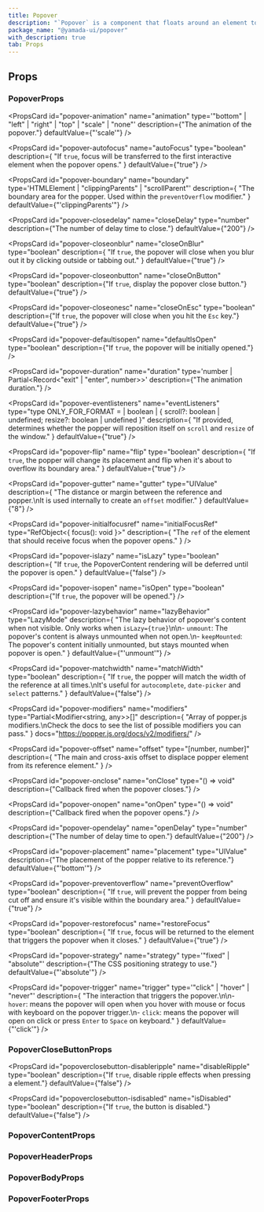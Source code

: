 ```yaml
---
title: Popover
description: "`Popover` is a component that floats around an element to display information."
package_name: "@yamada-ui/popover"
with_description: true
tab: Props
---
```


## Props

### PopoverProps

<PropsCard
  id="popover-animation"
  name="animation"
  type='"bottom" | "left" | "right" | "top" | "scale" | "none"'
  description={"The animation of the popover."}
  defaultValue={"'scale'"}
/>

<PropsCard
  id="popover-autofocus"
  name="autoFocus"
  type="boolean"
  description={
    "If `true`, focus will be transferred to the first interactive element when the popover opens."
  }
  defaultValue={"true"}
/>

<PropsCard
  id="popover-boundary"
  name="boundary"
  type='HTMLElement | "clippingParents" | "scrollParent"'
  description={
    "The boundary area for the popper. Used within the `preventOverflow` modifier."
  }
  defaultValue={"'clippingParents'"}
/>

<PropsCard
  id="popover-closedelay"
  name="closeDelay"
  type="number"
  description={"The number of delay time to close."}
  defaultValue={"200"}
/>

<PropsCard
  id="popover-closeonblur"
  name="closeOnBlur"
  type="boolean"
  description={
    "If `true`, the popover will close when you blur out it by clicking outside or tabbing out."
  }
  defaultValue={"true"}
/>

<PropsCard
  id="popover-closeonbutton"
  name="closeOnButton"
  type="boolean"
  description={"If `true`, display the popover close button."}
  defaultValue={"true"}
/>

<PropsCard
  id="popover-closeonesc"
  name="closeOnEsc"
  type="boolean"
  description={"If `true`, the popover will close when you hit the `Esc` key."}
  defaultValue={"true"}
/>

<PropsCard
  id="popover-defaultisopen"
  name="defaultIsOpen"
  type="boolean"
  description={"If `true`, the popover will be initially opened."}
/>

<PropsCard
  id="popover-duration"
  name="duration"
  type='number | Partial<Record<"exit" | "enter", number>>'
  description={"The animation duration."}
/>

<PropsCard
  id="popover-eventlisteners"
  name="eventListeners"
  type="type ONLY_FOR_FORMAT =
  | boolean
  | { scroll?: boolean | undefined; resize?: boolean | undefined }"
  description={
    "If provided, determines whether the popper will reposition itself on `scroll`  and `resize` of the window."
  }
  defaultValue={"true"}
/>

<PropsCard
  id="popover-flip"
  name="flip"
  type="boolean"
  description={
    "If `true`, the popper will change its placement and flip when it's about to overflow its boundary area."
  }
  defaultValue={"true"}
/>

<PropsCard
  id="popover-gutter"
  name="gutter"
  type="UIValue<number>"
  description={
    "The distance or margin between the reference and popper.\nIt is used internally to create an `offset` modifier."
  }
  defaultValue={"8"}
/>

<PropsCard
  id="popover-initialfocusref"
  name="initialFocusRef"
  type="RefObject<{ focus(): void }>"
  description={
    "The `ref` of the element that should receive focus when the popover opens."
  }
/>

<PropsCard
  id="popover-islazy"
  name="isLazy"
  type="boolean"
  description={
    "If `true`, the PopoverContent rendering will be deferred until the popover is open."
  }
  defaultValue={"false"}
/>

<PropsCard
  id="popover-isopen"
  name="isOpen"
  type="boolean"
  description={"If `true`, the popover will be opened."}
/>

<PropsCard
  id="popover-lazybehavior"
  name="lazyBehavior"
  type="LazyMode"
  description={
    "The lazy behavior of popover's content when not visible. Only works when `isLazy={true}`\n\n- `unmount`: The popover's content is always unmounted when not open.\n- `keepMounted`: The popover's content initially unmounted, but stays mounted when popover is open."
  }
  defaultValue={"'unmount'"}
/>

<PropsCard
  id="popover-matchwidth"
  name="matchWidth"
  type="boolean"
  description={
    "If `true`, the popper will match the width of the reference at all times.\nIt's useful for `autocomplete`, `date-picker` and `select` patterns."
  }
  defaultValue={"false"}
/>

<PropsCard
  id="popover-modifiers"
  name="modifiers"
  type="Partial<Modifier<string, any>>[]"
  description={
    "Array of popper.js modifiers.\nCheck the docs to see the list of possible modifiers you can pass."
  }
  docs="https://popper.js.org/docs/v2/modifiers/"
/>

<PropsCard
  id="popover-offset"
  name="offset"
  type="[number, number]"
  description={
    "The main and cross-axis offset to displace popper element from its reference element."
  }
/>

<PropsCard
  id="popover-onclose"
  name="onClose"
  type="() => void"
  description={"Callback fired when the popover closes."}
/>

<PropsCard
  id="popover-onopen"
  name="onOpen"
  type="() => void"
  description={"Callback fired when the popover opens."}
/>

<PropsCard
  id="popover-opendelay"
  name="openDelay"
  type="number"
  description={"The number of delay time to open."}
  defaultValue={"200"}
/>

<PropsCard
  id="popover-placement"
  name="placement"
  type="UIValue<Placement>"
  description={"The placement of the popper relative to its reference."}
  defaultValue={"'bottom'"}
/>

<PropsCard
  id="popover-preventoverflow"
  name="preventOverflow"
  type="boolean"
  description={
    "If `true`, will prevent the popper from being cut off and ensure it's visible within the boundary area."
  }
  defaultValue={"true"}
/>

<PropsCard
  id="popover-restorefocus"
  name="restoreFocus"
  type="boolean"
  description={
    "If `true`, focus will be returned to the element that triggers the popover when it closes."
  }
  defaultValue={"true"}
/>

<PropsCard
  id="popover-strategy"
  name="strategy"
  type='"fixed" | "absolute"'
  description={"The CSS positioning strategy to use."}
  defaultValue={"'absolute'"}
/>

<PropsCard
  id="popover-trigger"
  name="trigger"
  type='"click" | "hover" | "never"'
  description={
    "The interaction that triggers the popover.\n\n- `hover`: means the popover will open when you hover with mouse or focus with keyboard on the popover trigger.\n- `click`: means the popover will open on click or press `Enter` to `Space` on keyboard."
  }
  defaultValue={"'click'"}
/>

### PopoverCloseButtonProps

<PropsCard
  id="popoverclosebutton-disableripple"
  name="disableRipple"
  type="boolean"
  description={"If `true`, disable ripple effects when pressing a element."}
  defaultValue={"false"}
/>

<PropsCard
  id="popoverclosebutton-isdisabled"
  name="isDisabled"
  type="boolean"
  description={"If `true`, the button is disabled."}
  defaultValue={"false"}
/>

### PopoverContentProps

<PropsCard id="popovercontent-about" name="about" type="string" />

<PropsCard id="popovercontent-accesskey" name="accessKey" type="string" />

<PropsCard
  id="popovercontent-aria-activedescendant"
  name="aria-activedescendant"
  type="string"
/>

<PropsCard
  id="popovercontent-aria-atomic"
  name="aria-atomic"
  type="Booleanish"
/>

<PropsCard
  id="popovercontent-aria-autocomplete"
  name="aria-autocomplete"
  type='"list" | "none" | "inline" | "both"'
/>

<PropsCard
  id="popovercontent-aria-braillelabel"
  name="aria-braillelabel"
  type="string"
/>

<PropsCard
  id="popovercontent-aria-brailleroledescription"
  name="aria-brailleroledescription"
  type="string"
/>

<PropsCard id="popovercontent-aria-busy" name="aria-busy" type="Booleanish" />

<PropsCard
  id="popovercontent-aria-checked"
  name="aria-checked"
  type='boolean | "true" | "false" | "mixed"'
/>

<PropsCard
  id="popovercontent-aria-colcount"
  name="aria-colcount"
  type="number"
/>

<PropsCard
  id="popovercontent-aria-colindex"
  name="aria-colindex"
  type="number"
/>

<PropsCard
  id="popovercontent-aria-colindextext"
  name="aria-colindextext"
  type="string"
/>

<PropsCard id="popovercontent-aria-colspan" name="aria-colspan" type="number" />

<PropsCard
  id="popovercontent-aria-controls"
  name="aria-controls"
  type="string"
/>

<PropsCard
  id="popovercontent-aria-current"
  name="aria-current"
  type='type ONLY_FOR_FORMAT =
  | boolean
  | "time"
  | "page"
  | "true"
  | "false"
  | "step"
  | "location"
  | "date"'
/>

<PropsCard
  id="popovercontent-aria-describedby"
  name="aria-describedby"
  type="string"
/>

<PropsCard
  id="popovercontent-aria-description"
  name="aria-description"
  type="string"
/>

<PropsCard id="popovercontent-aria-details" name="aria-details" type="string" />

<PropsCard
  id="popovercontent-aria-disabled"
  name="aria-disabled"
  type="Booleanish"
/>

<PropsCard
  id="popovercontent-aria-dropeffect"
  name="aria-dropeffect"
  type='"link" | "none" | "copy" | "execute" | "move" | "popup"'
/>

<PropsCard
  id="popovercontent-aria-errormessage"
  name="aria-errormessage"
  type="string"
/>

<PropsCard
  id="popovercontent-aria-expanded"
  name="aria-expanded"
  type="Booleanish"
/>

<PropsCard id="popovercontent-aria-flowto" name="aria-flowto" type="string" />

<PropsCard
  id="popovercontent-aria-grabbed"
  name="aria-grabbed"
  type="Booleanish"
/>

<PropsCard
  id="popovercontent-aria-haspopup"
  name="aria-haspopup"
  type='type ONLY_FOR_FORMAT =
  | boolean
  | "dialog"
  | "menu"
  | "grid"
  | "true"
  | "false"
  | "listbox"
  | "tree"'
/>

<PropsCard
  id="popovercontent-aria-hidden"
  name="aria-hidden"
  type="Booleanish"
/>

<PropsCard
  id="popovercontent-aria-invalid"
  name="aria-invalid"
  type='boolean | "true" | "false" | "grammar" | "spelling"'
/>

<PropsCard
  id="popovercontent-aria-keyshortcuts"
  name="aria-keyshortcuts"
  type="string"
/>

<PropsCard id="popovercontent-aria-label" name="aria-label" type="string" />

<PropsCard
  id="popovercontent-aria-labelledby"
  name="aria-labelledby"
  type="string"
/>

<PropsCard id="popovercontent-aria-level" name="aria-level" type="number" />

<PropsCard
  id="popovercontent-aria-live"
  name="aria-live"
  type='"off" | "assertive" | "polite"'
/>

<PropsCard id="popovercontent-aria-modal" name="aria-modal" type="Booleanish" />

<PropsCard
  id="popovercontent-aria-multiline"
  name="aria-multiline"
  type="Booleanish"
/>

<PropsCard
  id="popovercontent-aria-multiselectable"
  name="aria-multiselectable"
  type="Booleanish"
/>

<PropsCard
  id="popovercontent-aria-orientation"
  name="aria-orientation"
  type='"horizontal" | "vertical"'
/>

<PropsCard id="popovercontent-aria-owns" name="aria-owns" type="string" />

<PropsCard
  id="popovercontent-aria-placeholder"
  name="aria-placeholder"
  type="string"
/>

<PropsCard
  id="popovercontent-aria-posinset"
  name="aria-posinset"
  type="number"
/>

<PropsCard
  id="popovercontent-aria-pressed"
  name="aria-pressed"
  type='boolean | "true" | "false" | "mixed"'
/>

<PropsCard
  id="popovercontent-aria-readonly"
  name="aria-readonly"
  type="Booleanish"
/>

<PropsCard
  id="popovercontent-aria-relevant"
  name="aria-relevant"
  type='type ONLY_FOR_FORMAT =
  | "text"
  | "all"
  | "additions"
  | "additions removals"
  | "additions text"
  | "removals"
  | "removals additions"
  | "removals text"
  | "text additions"
  | "text removals"'
/>

<PropsCard
  id="popovercontent-aria-required"
  name="aria-required"
  type="Booleanish"
/>

<PropsCard
  id="popovercontent-aria-roledescription"
  name="aria-roledescription"
  type="string"
/>

<PropsCard
  id="popovercontent-aria-rowcount"
  name="aria-rowcount"
  type="number"
/>

<PropsCard
  id="popovercontent-aria-rowindex"
  name="aria-rowindex"
  type="number"
/>

<PropsCard
  id="popovercontent-aria-rowindextext"
  name="aria-rowindextext"
  type="string"
/>

<PropsCard id="popovercontent-aria-rowspan" name="aria-rowspan" type="number" />

<PropsCard
  id="popovercontent-aria-selected"
  name="aria-selected"
  type="Booleanish"
/>

<PropsCard id="popovercontent-aria-setsize" name="aria-setsize" type="number" />

<PropsCard
  id="popovercontent-aria-sort"
  name="aria-sort"
  type='"none" | "ascending" | "descending" | "other"'
/>

<PropsCard
  id="popovercontent-aria-valuemax"
  name="aria-valuemax"
  type="number"
/>

<PropsCard
  id="popovercontent-aria-valuemin"
  name="aria-valuemin"
  type="number"
/>

<PropsCard
  id="popovercontent-aria-valuenow"
  name="aria-valuenow"
  type="number"
/>

<PropsCard
  id="popovercontent-aria-valuetext"
  name="aria-valuetext"
  type="string"
/>

<PropsCard
  id="popovercontent-autocapitalize"
  name="autoCapitalize"
  type="string"
/>

<PropsCard id="popovercontent-autocorrect" name="autoCorrect" type="string" />

<PropsCard id="popovercontent-autofocus" name="autoFocus" type="boolean" />

<PropsCard id="popovercontent-autosave" name="autoSave" type="string" />

<PropsCard id="popovercontent-classname" name="className" type="string" />

<PropsCard
  id="popovercontent-contenteditable"
  name="contentEditable"
  type='"inherit" | Booleanish | "plaintext-only"'
/>

<PropsCard id="popovercontent-contextmenu" name="contextMenu" type="string" />

<PropsCard
  id="popovercontent-dangerouslysetinnerhtml"
  name="dangerouslySetInnerHTML"
  type="{ __html: string | TrustedHTML }"
/>

<PropsCard id="popovercontent-datatype" name="datatype" type="string" />

<PropsCard
  id="popovercontent-defaultchecked"
  name="defaultChecked"
  type="boolean"
/>

<PropsCard
  id="popovercontent-defaultvalue"
  name="defaultValue"
  type="string | number | readonly string[]"
/>

<PropsCard id="popovercontent-dir" name="dir" type="string" />

<PropsCard id="popovercontent-draggable" name="draggable" type="Booleanish" />

<PropsCard id="popovercontent-hidden" name="hidden" type="boolean" />

<PropsCard id="popovercontent-id" name="id" type="string" />

<PropsCard id="popovercontent-inlist" name="inlist" type="any" />

<PropsCard
  id="popovercontent-inputmode"
  name="inputMode"
  type='type ONLY_FOR_FORMAT =
  | "search"
  | "text"
  | "none"
  | "tel"
  | "url"
  | "email"
  | "numeric"
  | "decimal"'
/>

<PropsCard id="popovercontent-is" name="is" type="string" />

<PropsCard id="popovercontent-itemid" name="itemID" type="string" />

<PropsCard id="popovercontent-itemprop" name="itemProp" type="string" />

<PropsCard id="popovercontent-itemref" name="itemRef" type="string" />

<PropsCard id="popovercontent-itemscope" name="itemScope" type="boolean" />

<PropsCard id="popovercontent-itemtype" name="itemType" type="string" />

<PropsCard id="popovercontent-lang" name="lang" type="string" />

<PropsCard id="popovercontent-nonce" name="nonce" type="string" />

<PropsCard
  id="popovercontent-onabort"
  name="onAbort"
  type="ReactEventHandler<HTMLElement>"
/>

<PropsCard
  id="popovercontent-onabortcapture"
  name="onAbortCapture"
  type="ReactEventHandler<HTMLElement>"
/>

<PropsCard
  id="popovercontent-onanimationend"
  name="onAnimationEnd"
  type="AnimationEventHandler<HTMLElement>"
/>

<PropsCard
  id="popovercontent-onanimationendcapture"
  name="onAnimationEndCapture"
  type="AnimationEventHandler<HTMLElement>"
/>

<PropsCard
  id="popovercontent-onanimationiteration"
  name="onAnimationIteration"
  type="AnimationEventHandler<HTMLElement>"
/>

<PropsCard
  id="popovercontent-onanimationiterationcapture"
  name="onAnimationIterationCapture"
  type="AnimationEventHandler<HTMLElement>"
/>

<PropsCard
  id="popovercontent-onanimationstartcapture"
  name="onAnimationStartCapture"
  type="AnimationEventHandler<HTMLElement>"
/>

<PropsCard
  id="popovercontent-onauxclick"
  name="onAuxClick"
  type="MouseEventHandler<HTMLElement>"
/>

<PropsCard
  id="popovercontent-onauxclickcapture"
  name="onAuxClickCapture"
  type="MouseEventHandler<HTMLElement>"
/>

<PropsCard
  id="popovercontent-onbeforeinput"
  name="onBeforeInput"
  type="FormEventHandler<HTMLElement>"
/>

<PropsCard
  id="popovercontent-onbeforeinputcapture"
  name="onBeforeInputCapture"
  type="FormEventHandler<HTMLElement>"
/>

<PropsCard
  id="popovercontent-onblur"
  name="onBlur"
  type="FocusEventHandler<HTMLElement>"
/>

<PropsCard
  id="popovercontent-onblurcapture"
  name="onBlurCapture"
  type="FocusEventHandler<HTMLElement>"
/>

<PropsCard
  id="popovercontent-oncanplay"
  name="onCanPlay"
  type="ReactEventHandler<HTMLElement>"
/>

<PropsCard
  id="popovercontent-oncanplaycapture"
  name="onCanPlayCapture"
  type="ReactEventHandler<HTMLElement>"
/>

<PropsCard
  id="popovercontent-oncanplaythrough"
  name="onCanPlayThrough"
  type="ReactEventHandler<HTMLElement>"
/>

<PropsCard
  id="popovercontent-oncanplaythroughcapture"
  name="onCanPlayThroughCapture"
  type="ReactEventHandler<HTMLElement>"
/>

<PropsCard
  id="popovercontent-onchange"
  name="onChange"
  type="FormEventHandler<HTMLElement>"
/>

<PropsCard
  id="popovercontent-onchangecapture"
  name="onChangeCapture"
  type="FormEventHandler<HTMLElement>"
/>

<PropsCard
  id="popovercontent-onclick"
  name="onClick"
  type="MouseEventHandler<HTMLElement>"
/>

<PropsCard
  id="popovercontent-onclickcapture"
  name="onClickCapture"
  type="MouseEventHandler<HTMLElement>"
/>

<PropsCard
  id="popovercontent-oncompositionend"
  name="onCompositionEnd"
  type="CompositionEventHandler<HTMLElement>"
/>

<PropsCard
  id="popovercontent-oncompositionendcapture"
  name="onCompositionEndCapture"
  type="CompositionEventHandler<HTMLElement>"
/>

<PropsCard
  id="popovercontent-oncompositionstart"
  name="onCompositionStart"
  type="CompositionEventHandler<HTMLElement>"
/>

<PropsCard
  id="popovercontent-oncompositionstartcapture"
  name="onCompositionStartCapture"
  type="CompositionEventHandler<HTMLElement>"
/>

<PropsCard
  id="popovercontent-oncompositionupdate"
  name="onCompositionUpdate"
  type="CompositionEventHandler<HTMLElement>"
/>

<PropsCard
  id="popovercontent-oncompositionupdatecapture"
  name="onCompositionUpdateCapture"
  type="CompositionEventHandler<HTMLElement>"
/>

<PropsCard
  id="popovercontent-oncontextmenu"
  name="onContextMenu"
  type="MouseEventHandler<HTMLElement>"
/>

<PropsCard
  id="popovercontent-oncontextmenucapture"
  name="onContextMenuCapture"
  type="MouseEventHandler<HTMLElement>"
/>

<PropsCard
  id="popovercontent-oncopy"
  name="onCopy"
  type="ClipboardEventHandler<HTMLElement>"
/>

<PropsCard
  id="popovercontent-oncopycapture"
  name="onCopyCapture"
  type="ClipboardEventHandler<HTMLElement>"
/>

<PropsCard
  id="popovercontent-oncut"
  name="onCut"
  type="ClipboardEventHandler<HTMLElement>"
/>

<PropsCard
  id="popovercontent-oncutcapture"
  name="onCutCapture"
  type="ClipboardEventHandler<HTMLElement>"
/>

<PropsCard
  id="popovercontent-ondoubleclick"
  name="onDoubleClick"
  type="MouseEventHandler<HTMLElement>"
/>

<PropsCard
  id="popovercontent-ondoubleclickcapture"
  name="onDoubleClickCapture"
  type="MouseEventHandler<HTMLElement>"
/>

<PropsCard
  id="popovercontent-ondragcapture"
  name="onDragCapture"
  type="DragEventHandler<HTMLElement>"
/>

<PropsCard
  id="popovercontent-ondragendcapture"
  name="onDragEndCapture"
  type="DragEventHandler<HTMLElement>"
/>

<PropsCard
  id="popovercontent-ondragenter"
  name="onDragEnter"
  type="DragEventHandler<HTMLElement>"
/>

<PropsCard
  id="popovercontent-ondragentercapture"
  name="onDragEnterCapture"
  type="DragEventHandler<HTMLElement>"
/>

<PropsCard
  id="popovercontent-ondragexit"
  name="onDragExit"
  type="DragEventHandler<HTMLElement>"
/>

<PropsCard
  id="popovercontent-ondragexitcapture"
  name="onDragExitCapture"
  type="DragEventHandler<HTMLElement>"
/>

<PropsCard
  id="popovercontent-ondragleave"
  name="onDragLeave"
  type="DragEventHandler<HTMLElement>"
/>

<PropsCard
  id="popovercontent-ondragleavecapture"
  name="onDragLeaveCapture"
  type="DragEventHandler<HTMLElement>"
/>

<PropsCard
  id="popovercontent-ondragover"
  name="onDragOver"
  type="DragEventHandler<HTMLElement>"
/>

<PropsCard
  id="popovercontent-ondragovercapture"
  name="onDragOverCapture"
  type="DragEventHandler<HTMLElement>"
/>

<PropsCard
  id="popovercontent-ondragstartcapture"
  name="onDragStartCapture"
  type="DragEventHandler<HTMLElement>"
/>

<PropsCard
  id="popovercontent-ondrop"
  name="onDrop"
  type="DragEventHandler<HTMLElement>"
/>

<PropsCard
  id="popovercontent-ondropcapture"
  name="onDropCapture"
  type="DragEventHandler<HTMLElement>"
/>

<PropsCard
  id="popovercontent-ondurationchange"
  name="onDurationChange"
  type="ReactEventHandler<HTMLElement>"
/>

<PropsCard
  id="popovercontent-ondurationchangecapture"
  name="onDurationChangeCapture"
  type="ReactEventHandler<HTMLElement>"
/>

<PropsCard
  id="popovercontent-onemptied"
  name="onEmptied"
  type="ReactEventHandler<HTMLElement>"
/>

<PropsCard
  id="popovercontent-onemptiedcapture"
  name="onEmptiedCapture"
  type="ReactEventHandler<HTMLElement>"
/>

<PropsCard
  id="popovercontent-onencrypted"
  name="onEncrypted"
  type="ReactEventHandler<HTMLElement>"
/>

<PropsCard
  id="popovercontent-onencryptedcapture"
  name="onEncryptedCapture"
  type="ReactEventHandler<HTMLElement>"
/>

<PropsCard
  id="popovercontent-onended"
  name="onEnded"
  type="ReactEventHandler<HTMLElement>"
/>

<PropsCard
  id="popovercontent-onendedcapture"
  name="onEndedCapture"
  type="ReactEventHandler<HTMLElement>"
/>

<PropsCard
  id="popovercontent-onerror"
  name="onError"
  type="ReactEventHandler<HTMLElement>"
/>

<PropsCard
  id="popovercontent-onerrorcapture"
  name="onErrorCapture"
  type="ReactEventHandler<HTMLElement>"
/>

<PropsCard
  id="popovercontent-onfocus"
  name="onFocus"
  type="FocusEventHandler<HTMLElement>"
/>

<PropsCard
  id="popovercontent-onfocuscapture"
  name="onFocusCapture"
  type="FocusEventHandler<HTMLElement>"
/>

<PropsCard
  id="popovercontent-ongotpointercapture"
  name="onGotPointerCapture"
  type="PointerEventHandler<HTMLElement>"
/>

<PropsCard
  id="popovercontent-ongotpointercapturecapture"
  name="onGotPointerCaptureCapture"
  type="PointerEventHandler<HTMLElement>"
/>

<PropsCard
  id="popovercontent-oninput"
  name="onInput"
  type="FormEventHandler<HTMLElement>"
/>

<PropsCard
  id="popovercontent-oninputcapture"
  name="onInputCapture"
  type="FormEventHandler<HTMLElement>"
/>

<PropsCard
  id="popovercontent-oninvalid"
  name="onInvalid"
  type="FormEventHandler<HTMLElement>"
/>

<PropsCard
  id="popovercontent-oninvalidcapture"
  name="onInvalidCapture"
  type="FormEventHandler<HTMLElement>"
/>

<PropsCard
  id="popovercontent-onkeydown"
  name="onKeyDown"
  type="KeyboardEventHandler<HTMLElement>"
/>

<PropsCard
  id="popovercontent-onkeydowncapture"
  name="onKeyDownCapture"
  type="KeyboardEventHandler<HTMLElement>"
/>

<PropsCard
  id="popovercontent-onkeypress"
  name="onKeyPress"
  type="KeyboardEventHandler<HTMLElement>"
/>

<PropsCard
  id="popovercontent-onkeypresscapture"
  name="onKeyPressCapture"
  type="KeyboardEventHandler<HTMLElement>"
/>

<PropsCard
  id="popovercontent-onkeyup"
  name="onKeyUp"
  type="KeyboardEventHandler<HTMLElement>"
/>

<PropsCard
  id="popovercontent-onkeyupcapture"
  name="onKeyUpCapture"
  type="KeyboardEventHandler<HTMLElement>"
/>

<PropsCard
  id="popovercontent-onload"
  name="onLoad"
  type="ReactEventHandler<HTMLElement>"
/>

<PropsCard
  id="popovercontent-onloadcapture"
  name="onLoadCapture"
  type="ReactEventHandler<HTMLElement>"
/>

<PropsCard
  id="popovercontent-onloadeddata"
  name="onLoadedData"
  type="ReactEventHandler<HTMLElement>"
/>

<PropsCard
  id="popovercontent-onloadeddatacapture"
  name="onLoadedDataCapture"
  type="ReactEventHandler<HTMLElement>"
/>

<PropsCard
  id="popovercontent-onloadedmetadata"
  name="onLoadedMetadata"
  type="ReactEventHandler<HTMLElement>"
/>

<PropsCard
  id="popovercontent-onloadedmetadatacapture"
  name="onLoadedMetadataCapture"
  type="ReactEventHandler<HTMLElement>"
/>

<PropsCard
  id="popovercontent-onloadstart"
  name="onLoadStart"
  type="ReactEventHandler<HTMLElement>"
/>

<PropsCard
  id="popovercontent-onloadstartcapture"
  name="onLoadStartCapture"
  type="ReactEventHandler<HTMLElement>"
/>

<PropsCard
  id="popovercontent-onlostpointercapture"
  name="onLostPointerCapture"
  type="PointerEventHandler<HTMLElement>"
/>

<PropsCard
  id="popovercontent-onlostpointercapturecapture"
  name="onLostPointerCaptureCapture"
  type="PointerEventHandler<HTMLElement>"
/>

<PropsCard
  id="popovercontent-onmousedown"
  name="onMouseDown"
  type="MouseEventHandler<HTMLElement>"
/>

<PropsCard
  id="popovercontent-onmousedowncapture"
  name="onMouseDownCapture"
  type="MouseEventHandler<HTMLElement>"
/>

<PropsCard
  id="popovercontent-onmouseenter"
  name="onMouseEnter"
  type="MouseEventHandler<HTMLElement>"
/>

<PropsCard
  id="popovercontent-onmouseleave"
  name="onMouseLeave"
  type="MouseEventHandler<HTMLElement>"
/>

<PropsCard
  id="popovercontent-onmousemove"
  name="onMouseMove"
  type="MouseEventHandler<HTMLElement>"
/>

<PropsCard
  id="popovercontent-onmousemovecapture"
  name="onMouseMoveCapture"
  type="MouseEventHandler<HTMLElement>"
/>

<PropsCard
  id="popovercontent-onmouseout"
  name="onMouseOut"
  type="MouseEventHandler<HTMLElement>"
/>

<PropsCard
  id="popovercontent-onmouseoutcapture"
  name="onMouseOutCapture"
  type="MouseEventHandler<HTMLElement>"
/>

<PropsCard
  id="popovercontent-onmouseover"
  name="onMouseOver"
  type="MouseEventHandler<HTMLElement>"
/>

<PropsCard
  id="popovercontent-onmouseovercapture"
  name="onMouseOverCapture"
  type="MouseEventHandler<HTMLElement>"
/>

<PropsCard
  id="popovercontent-onmouseup"
  name="onMouseUp"
  type="MouseEventHandler<HTMLElement>"
/>

<PropsCard
  id="popovercontent-onmouseupcapture"
  name="onMouseUpCapture"
  type="MouseEventHandler<HTMLElement>"
/>

<PropsCard
  id="popovercontent-onpaste"
  name="onPaste"
  type="ClipboardEventHandler<HTMLElement>"
/>

<PropsCard
  id="popovercontent-onpastecapture"
  name="onPasteCapture"
  type="ClipboardEventHandler<HTMLElement>"
/>

<PropsCard
  id="popovercontent-onpause"
  name="onPause"
  type="ReactEventHandler<HTMLElement>"
/>

<PropsCard
  id="popovercontent-onpausecapture"
  name="onPauseCapture"
  type="ReactEventHandler<HTMLElement>"
/>

<PropsCard
  id="popovercontent-onplay"
  name="onPlay"
  type="ReactEventHandler<HTMLElement>"
/>

<PropsCard
  id="popovercontent-onplaycapture"
  name="onPlayCapture"
  type="ReactEventHandler<HTMLElement>"
/>

<PropsCard
  id="popovercontent-onplaying"
  name="onPlaying"
  type="ReactEventHandler<HTMLElement>"
/>

<PropsCard
  id="popovercontent-onplayingcapture"
  name="onPlayingCapture"
  type="ReactEventHandler<HTMLElement>"
/>

<PropsCard
  id="popovercontent-onpointercancel"
  name="onPointerCancel"
  type="PointerEventHandler<HTMLElement>"
/>

<PropsCard
  id="popovercontent-onpointercancelcapture"
  name="onPointerCancelCapture"
  type="PointerEventHandler<HTMLElement>"
/>

<PropsCard
  id="popovercontent-onpointerdown"
  name="onPointerDown"
  type="PointerEventHandler<HTMLElement>"
/>

<PropsCard
  id="popovercontent-onpointerdowncapture"
  name="onPointerDownCapture"
  type="PointerEventHandler<HTMLElement>"
/>

<PropsCard
  id="popovercontent-onpointerenter"
  name="onPointerEnter"
  type="PointerEventHandler<HTMLElement>"
/>

<PropsCard
  id="popovercontent-onpointerentercapture"
  name="onPointerEnterCapture"
  type="PointerEventHandler<HTMLElement>"
/>

<PropsCard
  id="popovercontent-onpointerleave"
  name="onPointerLeave"
  type="PointerEventHandler<HTMLElement>"
/>

<PropsCard
  id="popovercontent-onpointerleavecapture"
  name="onPointerLeaveCapture"
  type="PointerEventHandler<HTMLElement>"
/>

<PropsCard
  id="popovercontent-onpointermove"
  name="onPointerMove"
  type="PointerEventHandler<HTMLElement>"
/>

<PropsCard
  id="popovercontent-onpointermovecapture"
  name="onPointerMoveCapture"
  type="PointerEventHandler<HTMLElement>"
/>

<PropsCard
  id="popovercontent-onpointerout"
  name="onPointerOut"
  type="PointerEventHandler<HTMLElement>"
/>

<PropsCard
  id="popovercontent-onpointeroutcapture"
  name="onPointerOutCapture"
  type="PointerEventHandler<HTMLElement>"
/>

<PropsCard
  id="popovercontent-onpointerover"
  name="onPointerOver"
  type="PointerEventHandler<HTMLElement>"
/>

<PropsCard
  id="popovercontent-onpointerovercapture"
  name="onPointerOverCapture"
  type="PointerEventHandler<HTMLElement>"
/>

<PropsCard
  id="popovercontent-onpointerup"
  name="onPointerUp"
  type="PointerEventHandler<HTMLElement>"
/>

<PropsCard
  id="popovercontent-onpointerupcapture"
  name="onPointerUpCapture"
  type="PointerEventHandler<HTMLElement>"
/>

<PropsCard
  id="popovercontent-onprogress"
  name="onProgress"
  type="ReactEventHandler<HTMLElement>"
/>

<PropsCard
  id="popovercontent-onprogresscapture"
  name="onProgressCapture"
  type="ReactEventHandler<HTMLElement>"
/>

<PropsCard
  id="popovercontent-onratechange"
  name="onRateChange"
  type="ReactEventHandler<HTMLElement>"
/>

<PropsCard
  id="popovercontent-onratechangecapture"
  name="onRateChangeCapture"
  type="ReactEventHandler<HTMLElement>"
/>

<PropsCard
  id="popovercontent-onreset"
  name="onReset"
  type="FormEventHandler<HTMLElement>"
/>

<PropsCard
  id="popovercontent-onresetcapture"
  name="onResetCapture"
  type="FormEventHandler<HTMLElement>"
/>

<PropsCard
  id="popovercontent-onresize"
  name="onResize"
  type="ReactEventHandler<HTMLElement>"
/>

<PropsCard
  id="popovercontent-onresizecapture"
  name="onResizeCapture"
  type="ReactEventHandler<HTMLElement>"
/>

<PropsCard
  id="popovercontent-onscroll"
  name="onScroll"
  type="UIEventHandler<HTMLElement>"
/>

<PropsCard
  id="popovercontent-onscrollcapture"
  name="onScrollCapture"
  type="UIEventHandler<HTMLElement>"
/>

<PropsCard
  id="popovercontent-onseeked"
  name="onSeeked"
  type="ReactEventHandler<HTMLElement>"
/>

<PropsCard
  id="popovercontent-onseekedcapture"
  name="onSeekedCapture"
  type="ReactEventHandler<HTMLElement>"
/>

<PropsCard
  id="popovercontent-onseeking"
  name="onSeeking"
  type="ReactEventHandler<HTMLElement>"
/>

<PropsCard
  id="popovercontent-onseekingcapture"
  name="onSeekingCapture"
  type="ReactEventHandler<HTMLElement>"
/>

<PropsCard
  id="popovercontent-onselect"
  name="onSelect"
  type="ReactEventHandler<HTMLElement>"
/>

<PropsCard
  id="popovercontent-onselectcapture"
  name="onSelectCapture"
  type="ReactEventHandler<HTMLElement>"
/>

<PropsCard
  id="popovercontent-onstalled"
  name="onStalled"
  type="ReactEventHandler<HTMLElement>"
/>

<PropsCard
  id="popovercontent-onstalledcapture"
  name="onStalledCapture"
  type="ReactEventHandler<HTMLElement>"
/>

<PropsCard
  id="popovercontent-onsubmit"
  name="onSubmit"
  type="FormEventHandler<HTMLElement>"
/>

<PropsCard
  id="popovercontent-onsubmitcapture"
  name="onSubmitCapture"
  type="FormEventHandler<HTMLElement>"
/>

<PropsCard
  id="popovercontent-onsuspend"
  name="onSuspend"
  type="ReactEventHandler<HTMLElement>"
/>

<PropsCard
  id="popovercontent-onsuspendcapture"
  name="onSuspendCapture"
  type="ReactEventHandler<HTMLElement>"
/>

<PropsCard
  id="popovercontent-ontimeupdate"
  name="onTimeUpdate"
  type="ReactEventHandler<HTMLElement>"
/>

<PropsCard
  id="popovercontent-ontimeupdatecapture"
  name="onTimeUpdateCapture"
  type="ReactEventHandler<HTMLElement>"
/>

<PropsCard
  id="popovercontent-ontouchcancel"
  name="onTouchCancel"
  type="TouchEventHandler<HTMLElement>"
/>

<PropsCard
  id="popovercontent-ontouchcancelcapture"
  name="onTouchCancelCapture"
  type="TouchEventHandler<HTMLElement>"
/>

<PropsCard
  id="popovercontent-ontouchend"
  name="onTouchEnd"
  type="TouchEventHandler<HTMLElement>"
/>

<PropsCard
  id="popovercontent-ontouchendcapture"
  name="onTouchEndCapture"
  type="TouchEventHandler<HTMLElement>"
/>

<PropsCard
  id="popovercontent-ontouchmove"
  name="onTouchMove"
  type="TouchEventHandler<HTMLElement>"
/>

<PropsCard
  id="popovercontent-ontouchmovecapture"
  name="onTouchMoveCapture"
  type="TouchEventHandler<HTMLElement>"
/>

<PropsCard
  id="popovercontent-ontouchstart"
  name="onTouchStart"
  type="TouchEventHandler<HTMLElement>"
/>

<PropsCard
  id="popovercontent-ontouchstartcapture"
  name="onTouchStartCapture"
  type="TouchEventHandler<HTMLElement>"
/>

<PropsCard
  id="popovercontent-ontransitionend"
  name="onTransitionEnd"
  type="TransitionEventHandler<HTMLElement>"
/>

<PropsCard
  id="popovercontent-ontransitionendcapture"
  name="onTransitionEndCapture"
  type="TransitionEventHandler<HTMLElement>"
/>

<PropsCard
  id="popovercontent-onvolumechange"
  name="onVolumeChange"
  type="ReactEventHandler<HTMLElement>"
/>

<PropsCard
  id="popovercontent-onvolumechangecapture"
  name="onVolumeChangeCapture"
  type="ReactEventHandler<HTMLElement>"
/>

<PropsCard
  id="popovercontent-onwaiting"
  name="onWaiting"
  type="ReactEventHandler<HTMLElement>"
/>

<PropsCard
  id="popovercontent-onwaitingcapture"
  name="onWaitingCapture"
  type="ReactEventHandler<HTMLElement>"
/>

<PropsCard
  id="popovercontent-onwheel"
  name="onWheel"
  type="WheelEventHandler<HTMLElement>"
/>

<PropsCard
  id="popovercontent-onwheelcapture"
  name="onWheelCapture"
  type="WheelEventHandler<HTMLElement>"
/>

<PropsCard id="popovercontent-prefix" name="prefix" type="string" />

<PropsCard id="popovercontent-property" name="property" type="string" />

<PropsCard id="popovercontent-radiogroup" name="radioGroup" type="string" />

<PropsCard id="popovercontent-rel" name="rel" type="string" />

<PropsCard id="popovercontent-resource" name="resource" type="string" />

<PropsCard id="popovercontent-results" name="results" type="number" />

<PropsCard id="popovercontent-rev" name="rev" type="string" />

<PropsCard id="popovercontent-role" name="role" type="AriaRole" />

<PropsCard id="popovercontent-security" name="security" type="string" />

<PropsCard id="popovercontent-slot" name="slot" type="string" />

<PropsCard id="popovercontent-spellcheck" name="spellCheck" type="Booleanish" />

<PropsCard
  id="popovercontent-suppresscontenteditablewarning"
  name="suppressContentEditableWarning"
  type="boolean"
/>

<PropsCard
  id="popovercontent-suppresshydrationwarning"
  name="suppressHydrationWarning"
  type="boolean"
/>

<PropsCard id="popovercontent-tabindex" name="tabIndex" type="number" />

<PropsCard id="popovercontent-title" name="title" type="string" />

<PropsCard id="popovercontent-typeof" name="typeof" type="string" />

<PropsCard
  id="popovercontent-unselectable"
  name="unselectable"
  type='"on" | "off"'
/>

<PropsCard id="popovercontent-vocab" name="vocab" type="string" />

### PopoverHeaderProps

### PopoverBodyProps

### PopoverFooterProps
